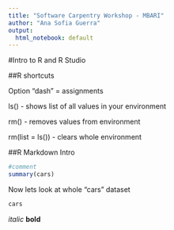 ```yaml
---
title: "Software Carpentry Workshop - MBARI"
author: "Ana Sofia Guerra"
output:
  html_notebook: default
---
```


#Intro to R and R Studio

##R shortcuts 

Option "dash" = assignments

ls() - shows list of all values in your environment

rm() - removes values from environment

rm(list = ls()) - clears whole environment

##R Markdown Intro

```r
#comment
summary(cars)
```

Now lets look at whole "cars" dataset

```r
cars
```

*italic*
**bold**


